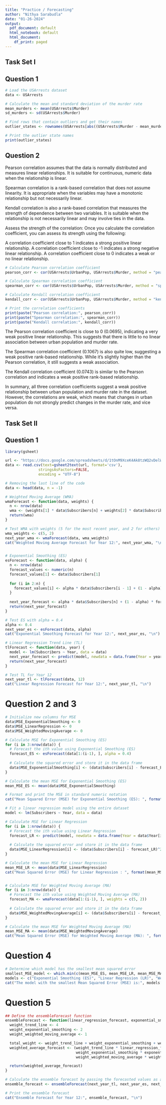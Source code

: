 ```yaml
---
title: "Practice / Forecasting"
author: "Nithya Sarabudla"
date: "01-26-2024"
output:
  pdf_document: default
  html_notebook: default
  html_document:
    df_print: paged
---
```


## Task Set I
## Question 1

```r
# Load the USArrests dataset
data <- USArrests

# Calculate the mean and standard deviation of the murder rate
mean_murders <- mean(USArrests$Murder)
sd_murders <- sd(USArrests$Murder)

# Find rows that contain outliers and get their names
outlier_states <- rownames(USArrests[abs((USArrests$Murder - mean_murders) / sd_murders) > 1.5,])

# Print the outlier state names
print(outlier_states)

```

## Question 2
Pearson correlation assumes that the data is normally distributed and measures linear relationships. It is suitable for continuous, numeric data when the relationship is linear.

Spearman correlation is a rank-based correlation that does not assume linearity. It is appropriate when the variables may have a monotonic relationship but not necessarily linear.

Kendall correlation is also a rank-based correlation that measures the strength of dependence between two variables. It is suitable when the relationship is not necessarily linear and may involve ties in the data.

Assess the strength of the correlation: Once you calculate the correlation coefficient, you can assess its strength using the following:

A correlation coefficient close to 1 indicates a strong positive linear relationship.
A correlation coefficient close to -1 indicates a strong negative linear relationship.
A correlation coefficient close to 0 indicates a weak or no linear relationship.

```r
# Calculate Pearson correlation coefficient
pearson_corr <- cor(USArrests$UrbanPop, USArrests$Murder, method = "pearson")

# Calculate Spearman correlation coefficient
spearman_corr <- cor(USArrests$UrbanPop, USArrests$Murder, method = "spearman")

# Calculate Kendall correlation coefficient
kendall_corr <- cor(USArrests$UrbanPop, USArrests$Murder, method = "kendall")

# Print the correlation coefficients
print(paste("Pearson correlation:", pearson_corr))
print(paste("Spearman correlation:", spearman_corr))
print(paste("Kendall correlation:", kendall_corr))

```
The Pearson correlation coefficient is close to 0 (0.0695), indicating a very weak positive linear relationship. This suggests that there is little to no linear association between urban population and murder rate.

The Spearman correlation coefficient (0.1067) is also quite low, suggesting a weak positive rank-based relationship. While it's slightly higher than the Pearson correlation, it still suggests a weak association.

The Kendall correlation coefficient (0.0743) is similar to the Pearson correlation and indicates a weak positive rank-based relationship.

In summary, all three correlation coefficients suggest a weak positive relationship between urban population and murder rate in the dataset. However, the correlations are weak, which means that changes in urban population do not strongly predict changes in the murder rate, and vice versa.

## Task Set II
## Question 1 
```r
library(gsheet)

url <- "https://docs.google.com/spreadsheets/d/1tOnM9XceK4Ak8tzWQ2vDelWlJexzJiS3LbT6MN6_rW0/edit#gid=0"
data <- read.csv(text=gsheet2text(url, format='csv'), 
               stringsAsFactors=FALSE,
               encoding = "UTF-8")
```

```r
# Removing the last line of the code 
data <- head(data, n = -1)
```

```r
# Weighted Moving Average (WMA)
wmaForecast <- function(data, weights) {
  n <- nrow(data)
  wma <- (weights[1] * data$Subscribers[n] + weights[2] * data$Subscribers[n - 1]) / sum(weights)
  return(wma)
}

# Test WMA with weights (5 for the most recent year, and 2 for others)
wma_weights <- c(5, 2)
next_year_wma <- wmaForecast(data, wma_weights)
cat("Weighted Moving Average Forecast for Year 12:", next_year_wma, "\n")


# Exponential Smoothing (ES)
esForecast <- function(data, alpha) {
  n <- nrow(data)
  forecast_values <- numeric(n)
  forecast_values[1] <- data$Subscribers[1]
  
  for (i in 2:n) {
    forecast_values[i] <- alpha * data$Subscribers[i - 1] + (1 - alpha) * forecast_values[i - 1]
  }
  
  next_year_forecast <- alpha * data$Subscribers[n] + (1 - alpha) * forecast_values[n]
  return(next_year_forecast)
}

# Test ES with alpha = 0.4
alpha <- 0.4
next_year_es <- esForecast(data, alpha)
cat("Exponential Smoothing Forecast for Year 12:", next_year_es, "\n")

# Linear Regression Trend Line (TL)
tlForecast <- function(data, year) {
  model <- lm(Subscribers ~ Year, data = data)
  next_year_forecast <- predict(model, newdata = data.frame(Year = year))
  return(next_year_forecast)
}

# Test TL for Year 12
next_year_tl <- tlForecast(data, 12)
cat("Linear Regression Forecast for Year 12:", next_year_tl, "\n")
```

# Question 2 and 3 
```r
# Initialize new columns for MSE 
data$MSE_ExponentialSmoothing <- 0
data$MSE_LinearRegression <- 0
data$MSE_WeightedMovingAverage <- 0

# Calculate MSE for Exponential Smoothing (ES)
for (i in 3:nrow(data)) {
  # Forecast the ith value using Exponential Smoothing (ES)
  forecast_ES <- esForecast(data[1:(i-1), ], alpha = 0.4)
  
  # Calculate the squared error and store it in the data frame
  data$MSE_ExponentialSmoothing[i] <- (data$Subscribers[i] - forecast_ES)^2
}

# Calculate the mean MSE for Exponential Smoothing (ES)
mean_MSE_ES <- mean(data$MSE_ExponentialSmoothing)

# Format and print the MSE in standard numeric notation
cat("Mean Squared Error (MSE) for Exponential Smoothing (ES): ", format(mean_MSE_ES, scientific = FALSE), "\n")

# Fit a linear regression model using the entire dataset
model <- lm(Subscribers ~ Year, data = data)

# Calculate MSE for Linear Regression 
for (i in 1:nrow(data)) {
  # Forecast the ith value using Linear Regression 
  forecast_LR <- predict(model, newdata = data.frame(Year = data$Year[i]))
  
  # Calculate the squared error and store it in the data frame
  data$MSE_LinearRegression[i] <- (data$Subscribers[i] - forecast_LR)^2
}

# Calculate the mean MSE for Linear Regression 
mean_MSE_LR <- mean(data$MSE_LinearRegression)
cat("Mean Squared Error (MSE) for Linear Regression : ", format(mean_MSE_LR, scientific = FALSE), "\n")


# Calculate MSE for Weighted Moving Average (MA)
for (i in 3:nrow(data)) {
  # Forecast the ith value using Weighted Moving Average (MA)
  forecast_MA <- wmaForecast(data[1:(i-1), ], weights = c(5, 2))
  
  # Calculate the squared error and store it in the data frame
  data$MSE_WeightedMovingAverage[i] <- (data$Subscribers[i] - forecast_MA)^2
}

# Calculate the mean MSE for Weighted Moving Average (MA)
mean_MSE_MA <- mean(data$MSE_WeightedMovingAverage)
cat("Mean Squared Error (MSE) for Weighted Moving Average (MA): ", format(mean_MSE_MA, scientific = FALSE), "\n")

```

# Question 4
```r
# Determine which model has the smallest mean squared error
smallest_MSE_model <- which.min(c(mean_MSE_ES, mean_MSE_LR, mean_MSE_MA))
models <- c("Exponential Smoothing (ES)", "Linear Regression (LR)", "Weighted Moving Average (MA)")
cat("The model with the smallest Mean Squared Error (MSE) is:", models[smallest_MSE_model], "\n")
```

# Question 5 
```r
## Define the ensembleForecast function
ensembleForecast <- function(linear_regression_forecast, exponential_smoothing_forecast, weighted_moving_average_forecast) {
  weight_trend_line <- 4
  weight_exponential_smoothing <- 2
  weight_weighted_moving_average <- 1

  total_weight <- weight_trend_line + weight_exponential_smoothing + weight_weighted_moving_average
  weighted_average_forecast <- (weight_trend_line * linear_regression_forecast + 
                                weight_exponential_smoothing * exponential_smoothing_forecast + 
                                weight_weighted_moving_average * weighted_moving_average_forecast) / total_weight

  return(weighted_average_forecast)
}

# Calculate the ensemble forecast by passing the forecasted values as arguments
ensemble_forecast <- ensembleForecast(next_year_tl, next_year_es, next_year_wma)

# Print the ensemble forecast
cat("Ensemble Forecast for Year 12:", ensemble_forecast, "\n")


```



